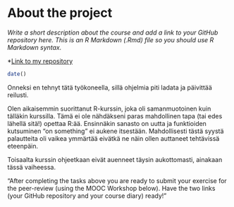 
# About the project

*Write a short description about the course and add a link to your GitHub repository here. This is an R Markdown (.Rmd) file so you should use R Markdown syntax.*

*[Link to my repository](https://github.com/sampotarmo/IODS-project)

```r
date()
```

Onneksi en tehnyt tätä työkoneella, sillä ohjelmia piti ladata ja päivittää reilusti.

Olen aikaisemmin suorittanut R-kurssin, joka oli samanmuotoinen kuin tälläkin kurssilla. Tämä ei ole nähdäkseni paras mahdollinen tapa (tai edes lähellä sitä!) opettaa R:ää. Ensinnäkin sanasto on uutta ja funktioiden kutsuminen "on something" ei aukene itsestään. Mahdollisesti tästä syystä palautteita oli vaikea ymmärtää eivätkä ne näin ollen auttaneet tehtävissä eteenpäin.

Toisaalta kurssin ohjeetkaan eivät auenneet täysin aukottomasti, ainakaan tässä vaiheessa.

"After completing the tasks above you are ready to submit your exercise for the peer-review (using the MOOC Workshop below). Have the two links (your GitHub repository and your course diary) ready!"
